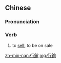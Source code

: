 {{also|行销}}
==Chinese==
{{zh-forms|s=行销}}

===Pronunciation===
{{zh-pron
|m=xíngxiāo
|c=hang4 siu1
|mn=hêng-siau
|cat=v
}}

===Verb===
{{zh-verb}}

# to [[sell]], to be on sale
#: {{zh-x|'''行銷''' 全國|to be on sale throughout the country}}

[[zh-min-nan:行銷]]
[[mg:行銷]]